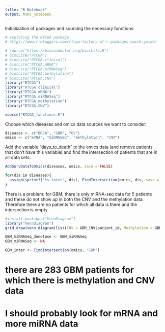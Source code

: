```yaml
---
title: "R Notebook"
output: html_notebook
---
```


Initialization of packages and sourcing the necessary functions:
```r
# exploring the RTCGA package
# https://www.r-bloggers.com/rtcga-factory-of-r-packages-quick-guide/

# source("https://bioconductor.org/biocLite.R")
# biocLite("RTCGA")
# biocLite("RTCGA.clinical")
# biocLite("RTCGA.mRNA")
# biocLite("RTCGA.miRNASeq")
# biocLite("RTCGA.methylation")
# biocLite("RTCGA.CNV")
library("RTCGA")
library("RTCGA.clinical")
library("RTCGA.mRNA")
library("RTCGA.miRNASeq")
library("RTCGA.methylation")
library("RTCGA.CNV")

source("RTCGA_functions.R")
```
Choose which diseases and omics data sources we want to consider:
```r
diseases <- c("BRCA", "GBM", "OV")
omics <- c("mRNA", "miRNASeq", "methylation", "CNV")
```
Add the variable "days_to_death" to the omics data (and remove patients that don't have this variable) and find the intersection of patients that are in all data sets:
```r
AddSurvDataToOmics(diseases, omics, save = FALSE)

for(dis in diseases){
  assign(sprintf("%s_inter", dis), FindIntersection(omics, dis, save = TRUE))
}
```
There is a problem: for GBM, there is only miRNA-seq data for 5 patients and these do not show up in both the CNV and the methylation data. Therefore there are no patients for which all data is there and the intersection is empty.
```r
#install.packages("VennDiagram")
library("VennDiagram")
grid.draw(venn.diagram(list(CNV = GBM_CNV$patient_id, Methylation = GBM_methylation$patient_id, miRNA = GBM_miRNASeq$patient_id), filename = NULL))
```

```r
GBM_miRNASeq_donotuse <- GBM_miRNASeq
GBM_miRNASeq <- NA

GBM_inter <- FindIntersection(omics, "GBM")
```
# there are 283 GBM patients for which there is methylation and CNV data
# I should probably look for mRNA and more miRNA data